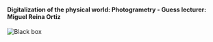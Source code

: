 #### Digitalization of the physical world: Photogrametry - Guess lecturer: Miguel Reina Ortiz

![Black box](/images/week02/Miquel_Reina_Ortiz_BW.jpg)

